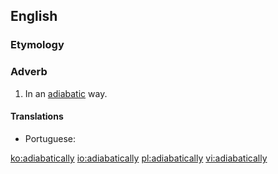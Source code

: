 ==English==

===Etymology===
{{suffix|en|adiabatic|ally}}

===Adverb===
{{en-adv|-}}

# {{lb|en|science}} In an [[adiabatic]] way.

====Translations====
{{trans-top|in an adiabatic way}}
* Portuguese: {{t|pt|adiabaticamente}}
{{trans-mid}}
{{trans-bottom}}

[[ko:adiabatically]]
[[io:adiabatically]]
[[pl:adiabatically]]
[[vi:adiabatically]]